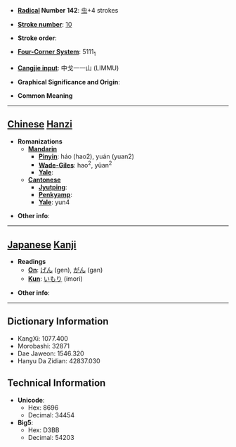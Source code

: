 * '''[[Wiktionary:Chinese radical index| Radical]] Number 142''': [[Wiktionary:Chinese radical index 虫|虫]]+4 strokes

* '''[[Wiktionary:Chinese total strokes index|Stroke number]]''': [[Wiktionary:Chinese total strokes index 10|10]]

* '''Stroke order''': 

* '''[[Wiktionary:Chinese four corner index|Four-Corner System]]''': 5111<sub>1</sub>

* '''[[Wiktionary:Chinese Cangjie index|Cangjie input]]''': 中戈一一山 (LIMMU)

* '''Graphical Significance and Origin''': 

* '''Common Meaning'''

----

== [[Chinese]] [[Hanzi]] ==

* '''Romanizations'''
** '''[[Mandarin]]'''
*** '''[[Pinyin]]''': háo (hao2), yuán (yuan2)
*** '''[[Wade-Giles]]''': hao<sup>2</sup>, yüan<sup>2</sup>
*** '''[[Yale]]''': 
** '''[[Cantonese]]'''
*** '''[[Jyutping]]''':
*** '''[[Penkyamp]]''': 
*** '''[[Yale]]''': yun4

* '''Other info''': 

----

== [[Japanese]] [[Kanji]] ==

* '''Readings'''
** '''[[On]]''': [[げん]] (gen), [[がん]] (gan)
** '''[[Kun]]''': [[いもり]] (imori)

* '''Other info''':  

----

== Dictionary Information ==

* KangXi: 1077.400
* Morobashi: 32871
* Dae Jaweon: 1546.320
* Hanyu Da Zidian: 42837.030

== Technical Information ==

* '''Unicode''':
** Hex: 8696
** Decimal: 34454
* '''Big5''':
** Hex: D3BB
** Decimal: 54203